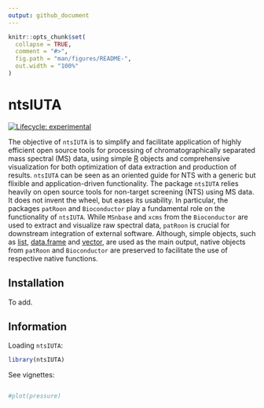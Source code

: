 ---
output: github_document
---

<!-- README.md is generated from README.Rmd. Please edit that file -->

```{r, include = FALSE}
knitr::opts_chunk$set(
  collapse = TRUE,
  comment = "#>",
  fig.path = "man/figures/README-",
  out.width = "100%"
)
```

# ntsIUTA

<!-- badges: start -->
[![Lifecycle: experimental](https://img.shields.io/badge/lifecycle-experimental-orange.svg)](https://www.tidyverse.org/lifecycle/#experimental)
<!-- badges: end -->

The objective of `ntsIUTA` is to simplify and facilitate application of highly efficient open source tools for processing of chromatographically separated mass spectral (MS) data, using simple [R](https://cran.r-project.org/bin/windows/base/) objects and comprehensive visualization for both optimization of data extraction and production of results. `ntsIUTA` can be seen as an oriented guide for NTS with a generic but flixible and application-driven functionality. The package `ntsIUTA` relies heavily on open source tools for non-target screening (NTS) using MS data. It does not invent the wheel, but eases its usability. In particular, the packages `patRoon` and `Bioconductor` play a fundamental role on the functionality  of `ntsIUTA`. While `MSnbase` and `xcms` from the `Bioconductor` are used to extract and visualize raw spectral data, `patRoon` is crucial for downstream integration of external software. Although, simple objects, such as [list](https://www.rdocumentation.org/packages/base/versions/3.6.2/topics/list), [data.frame](https://www.rdocumentation.org/packages/base/versions/3.6.2/topics/data.frame) and [vector](https://www.rdocumentation.org/packages/base/versions/3.6.2/topics/vector), are used as the main output, native objects from `patRoon` and `Bioconductor` are preserved to facilitate the use of respective native functions.

## Installation

To add.
<!--You can install the released version of ntsIUTA from [CRAN](https://CRAN.R-project.org) with:-->
<!-- ``` r -->
<!-- install.packages("ntsIUTA") -->
<!-- ``` -->

## Information

Loading `ntsIUTA`:

```{r example}
library(ntsIUTA)
```

See vignettes:
```{r vignettesExamples}

```


<!-- What is special about using `README.Rmd` instead of just `README.md`? You can include R chunks like so: -->

<!-- You'll still need to render `README.Rmd` regularly, to keep `README.md` up-to-date. `devtools::build_readme()` is handy for this. You could also use GitHub Actions to re-render `README.Rmd` every time you push. An example workflow can be found here: <https://github.com/r-lib/actions/tree/master/examples>. -->

<!-- You can also embed plots, for example: -->

```{r pressure, echo = FALSE}
#plot(pressure)
```

<!-- In that case, don't forget to commit and push the resulting figure files, so they display on GitHub and CRAN. -->
